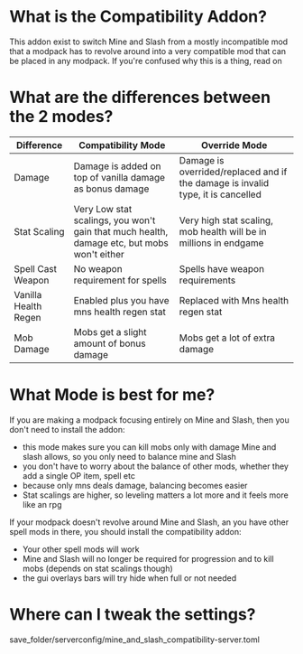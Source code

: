 
# What is the Compatibility Addon?

This addon exist to switch Mine and Slash from a mostly incompatible mod that a modpack has to revolve around into a very compatible mod that can be placed in any modpack.
If you're confused why this is a thing, read on

# What are the differences between the 2 modes?

| Difference | Compatibility Mode    | Override Mode   |
|-----------|------------------------------|------------------------------|
|  Damage   | Damage is added on top of vanilla damage as bonus damage | Damage is overrided/replaced and if the damage is invalid type, it is cancelled |
| Stat Scaling | Very Low stat scalings, you won't gain that much health, damage etc, but mobs won't either | Very high stat scaling, mob health will be in millions in endgame |
| Spell Cast Weapon | No weapon requirement for spells | Spells have weapon requirements |
| Vanilla Health Regen | Enabled plus you have mns health regen stat | Replaced with Mns health regen stat |
| Mob Damage | Mobs get a slight amount of bonus damage | Mobs get a lot of extra damage |

# What Mode is best for me?

If you are making a modpack focusing entirely on Mine and Slash, then you don't need to install the addon:
- this mode makes sure you can kill mobs only with damage Mine and slash allows, so you only need to balance mine and Slash
- you don't have to worry about the balance of other mods, whether they add a single OP item, spell etc
- because only mns deals damage, balancing becomes easier
- Stat scalings are higher, so leveling matters a lot more and it feels more like an rpg

If your modpack doesn't revolve around Mine and Slash, an you have other spell mods in there, you should install the compatibility addon:
- Your other spell mods will work
- Mine and Slash will no longer be required for progression and to kill mobs (depends on stat scalings though)
- the gui overlays bars will try hide when full or not needed

# Where can I tweak the settings?

save_folder/serverconfig/mine_and_slash_compatibility-server.toml